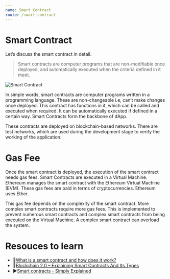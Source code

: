 ```yaml
---
name: Smart Contract
route: /smart-contract
---
```


# Smart Contract

Let’s discuss the smart contract in detail.

> Smart contracts are computer programs that are non-modifiable once deployed, and automatically executed when the criteria defined in it meet.

![Smart Contract](https://img.freepik.com/free-vector/quality-assurance-business-deal-guarantee-certificate_335657-3140.jpg?t=st=1652795759~exp=1652796359~hmac=72ec6c8ce97ed65b9cb5b5f557e66f119cfe96bf3f743a58734cc775798b2df8&w=740)

In simple words, smart contracts are computer programs written in a programming language. These are non-changeable i.e, can’t make changes once deployed. This contract has functions in it, which can be called and executed when required. It can be automatically executed if defined in a certain way. Smart Contracts form the backbone of dApp.

These contracts are deployed on blockchain-based networks. There are test networks, which are used during the development stage to verify the working of the application.

# Gas Fee

Once the smart contract is deployed, the execution of the smart contract needs gas fees. Smart Contracts are executed in a Virtual Machine. Ethereum manages the smart contract with the Ethereum Virtual Machine (EVM). These gas fees are paid in terms of cryptocurrencies. Ethereum uses Ether.

This gas fee depends on the complexity of the smart contract. More complex smart contracts require more gas fees. This is implemented to prevent numerous smart contracts and complex smart contracts from being executed on the Virtual Machine. A complex smart contract can overload the system.

# Resouces to learn

- 📄[What is a smart contract and how does it work?](https://searchcompliance.techtarget.com/definition/smart-contract)
- 📄[Blockchain 2.0 – Explaining Smart Contracts And Its Types](https://ostechnix.com/blockchain-2-0-explaining-smart-contracts-and-its-types/)
- ▶️[Smart contracts - Simply Explained](https://www.youtube.com/watch?v=ZE2HxTmxfrI&t)
